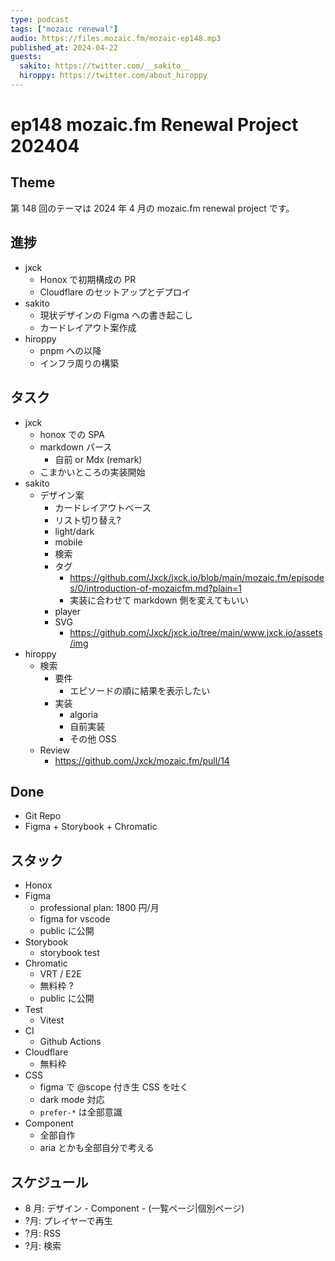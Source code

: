 ```yaml
---
type: podcast
tags: ["mozaic renewal"]
audio: https://files.mozaic.fm/mozaic-ep148.mp3
published_at: 2024-04-22
guests:
  sakito: https://twitter.com/__sakito__
  hiroppy: https://twitter.com/about_hiroppy
---
```


# ep148 mozaic.fm Renewal Project 202404

## Theme

第 148 回のテーマは 2024 年 4 月の mozaic.fm renewal project です。

## 進捗

- jxck
  - Honox で初期構成の PR
  - Cloudflare のセットアップとデプロイ
- sakito
  - 現状デザインの Figma への書き起こし
  - カードレイアウト案作成
- hiroppy
  - pnpm への以降
  - インフラ周りの構築

## タスク

- jxck
  - honox での SPA
  - markdown パース
    - 自前 or Mdx (remark)
  - こまかいところの実装開始
- sakito
  - デザイン案
    - カードレイアウトベース
    - リスト切り替え?
    - light/dark
    - mobile
    - 検索
    - タグ
      - https://github.com/Jxck/jxck.io/blob/main/mozaic.fm/episodes/0/introduction-of-mozaicfm.md?plain=1
      - 実装に合わせて markdown 側を変えてもいい
    - player
    - SVG
      - https://github.com/Jxck/jxck.io/tree/main/www.jxck.io/assets/img
- hiroppy
  - 検索
    - 要件
      - エピソードの順に結果を表示したい
    - 実装
      - algoria
      - 自前実装
      - その他 OSS
  - Review
    - https://github.com/Jxck/mozaic.fm/pull/14

## Done

- Git Repo
- Figma + Storybook + Chromatic

## スタック

- Honox
- Figma
  - professional plan: 1800 円/月
  - figma for vscode
  - public に公開
- Storybook
  - storybook test
- Chromatic
  - VRT / E2E
  - 無料枠 ?
  - public に公開
- Test
  - Vitest
- CI
  - Github Actions
- Cloudflare
  - 無料枠
- CSS
  - figma で @scope 付き生 CSS を吐く
  - dark mode 対応
  - `prefer-*` は全部意識
- Component
  - 全部自作
  - aria とかも全部自分で考える

## スケジュール

- 8 月: デザイン - Component - (一覧ページ|個別ページ)
- ?月: プレイヤーで再生
- ?月: RSS
- ?月: 検索
